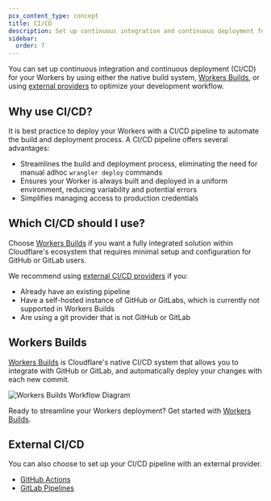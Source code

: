 ```yaml
---
pcx_content_type: concept
title: CI/CD
description: Set up continuous integration and continuous deployment for your Workers.
sidebar:
  order: 7
---
```


You can set up continuous integration and continuous deployment (CI/CD) for your Workers by using either the native build system, [Workers Builds](#workers-builds), or using [external providers](#external-cicd) to optimize your development workflow.

## Why use CI/CD?

It is best practice to deploy your Workers with a CI/CD pipeline to automate the build and deployment process. A CI/CD pipeline offers several advantages:

- Streamlines the build and deployment process, eliminating the need for manual adhoc `wrangler deploy` commands
- Ensures your Worker is always built and deployed in a uniform environment, reducing variability and potential errors
- Simplifies managing access to production credentials

## Which CI/CD should I use?

Choose [Workers Builds](/workers/ci-cd/builds) if you want a fully integrated solution within Cloudflare's ecosystem that requires minimal setup and configuration for GitHub or GitLab users.

We recommend using [external CI/CD providers](/workers/ci-cd/external-cicd) if you:

- Already have an existing pipeline
- Have a self-hosted instance of GitHub or GitLabs, which is currently not supported in Workers Builds
- Are using a git provider that is not GitHub or GitLab

## Workers Builds

[Workers Builds](/workers/ci-cd/builds) is Cloudflare's native CI/CD system that allows you to integrate with GitHub or GitLab, and automatically deploy your changes with each new commit.

![Workers Builds Workflow Diagram](~/assets/images/workers/platform/ci-cd/workers-builds-workflow.png)

Ready to streamline your Workers deployment? Get started with [Workers Builds](/workers/ci-cd/builds/#get-started).

## External CI/CD

You can also choose to set up your CI/CD pipeline with an external provider.

- [GitHub Actions](/workers/ci-cd/external-cicd/github-actions/)
- [GitLab Pipelines](/workers/ci-cd/external-cicd/gitlab-pipelines/)
